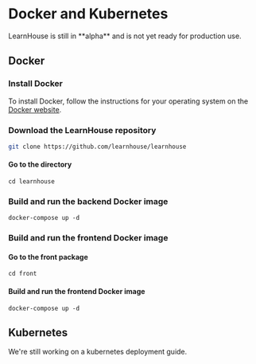 
# Docker and Kubernetes 

<Callout type="warning" >
  LearnHouse is still in **alpha** and is not yet ready for production use.
</Callout>

## Docker 

<Steps>
 
### Install Docker
 
To install Docker, follow the instructions for your operating system on the [Docker website](https://docs.docker.com/get-docker/).

### Download the LearnHouse repository

```bash copy
git clone https://github.com/learnhouse/learnhouse 
```
 
#### Go to the directory 

```shell copy 
cd learnhouse
```

### Build and run the backend Docker image


```shell copy
docker-compose up -d
```

### Build and run the frontend Docker image

#### Go to the front package 

```shell copy 
cd front
```
#### Build and run the frontend Docker image

```shell copy
docker-compose up -d
```
 
</Steps>

## Kubernetes  

<Callout type="info" >
  We're still working on a kubernetes deployment guide.
</Callout>

